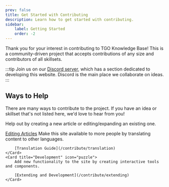 ```yaml
---
prev: false
title: Get Started with Contributing
description: Learn how to get started with contributing.
sidebar:
    label: Getting Started
    order: -2
---
```



Thank you for your interest in contributing to TGO Knowledge Base! This is a community-driven project that accepts contributions of any size and contributors of all skillsets.

:::tip
Join us on our [Discord server](https://discord.gg/the-great-outdoors-345621611770282004), which has a section dedicated to developing this website. Discord is the main place we collaborate on ideas.
:::

## Ways to Help

There are many ways to contribute to the project. If you have an idea or skillset that's not listed here, we'd love to hear from you!


<Card title="Writing" icon="pencil">
	Help out by creating a new article or editing/expanding an existing one.

  [Editing Articles](/contribute/content)
</Card>
<CardGrid>
    <Card title="Translation" icon="translate">
    	Make this site available to more people by translating content to other languages.

		[Translation Guide](/contribute/translation)
    </Card>
    <Card title="Development" icon="puzzle">
    	Add new functionality to the site by creating interactive tools and components.

		[Extending and Development](/contribute/extending)
    </Card>
</CardGrid>
